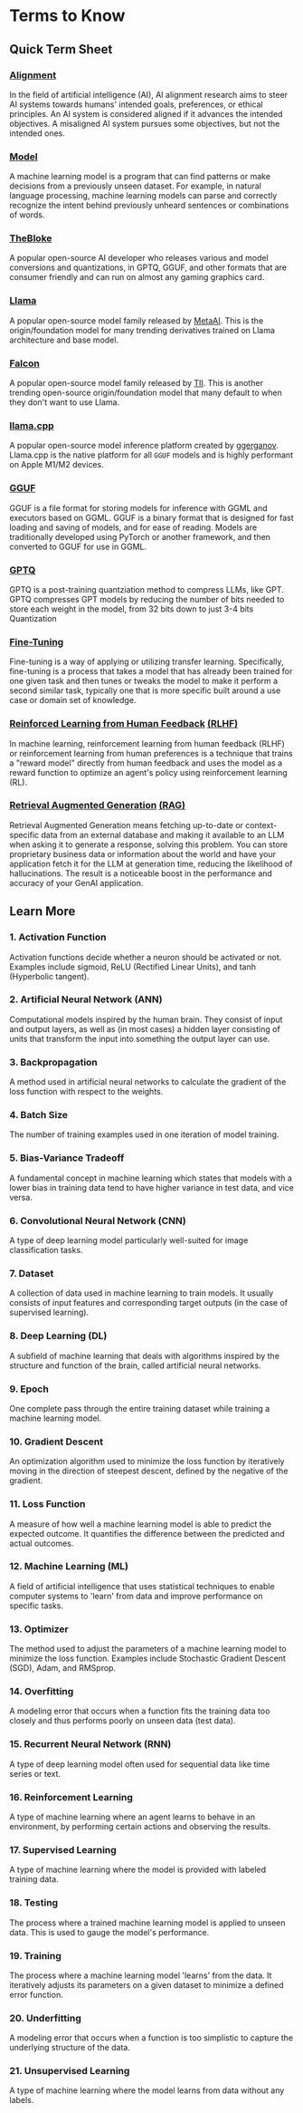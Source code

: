 # Terms to Know

## Quick Term Sheet

### [Alignment](https://en.wikipedia.org/wiki/AI_alignment)

In the field of artificial intelligence (AI), AI alignment research aims to steer AI systems towards humans' intended goals, preferences, or ethical principles. An AI system is considered aligned if it advances the intended objectives. A misaligned AI system pursues some objectives, but not the intended ones.

### [Model](https://www.databricks.com/glossary/machine-learning-models#:~:text=A%20machine%20learning%20model%20is,sentences%20or%20combinations%20of%20words.)

A machine learning model is a program that can find patterns or make decisions from a previously unseen dataset. For example, in natural language processing, machine learning models can parse and correctly recognize the intent behind previously unheard sentences or combinations of words.

### [TheBloke](https://huggingface.co/TheBloke)

A popular open-source AI developer who releases various and model conversions and quantizations, in GPTQ, GGUF, and other formats that are consumer friendly and can run on almost any gaming graphics card. 

### [Llama](https://ai.meta.com/llama/)

A popular open-source model family released by [MetaAI](https://ai.meta.com/llama/). This is the origin/foundation model for many trending derivatives trained on Llama architecture and base model. 

### [Falcon](https://huggingface.co/blog/falcon-180b)

A popular open-source model family released by [TII](https://falconllm.tii.ae/). This is another trending open-source origin/foundation model that many default to when they don't want to use Llama.

### [llama.cpp](https://huggingface.co/blog/falcon-180b)

A popular open-source model inference platform created by [ggerganov](https://github.com/ggerganov/llama.cpp). Llama.cpp is the native platform for all `GGUF` models and is highly performant on Apple M1/M2 devices. 

### [GGUF](https://github.com/philpax/ggml/blob/gguf-spec/docs/gguf.md)

GGUF is a file format for storing models for inference with GGML and executors based on GGML. GGUF is a binary format that is designed for fast loading and saving of models, and for ease of reading. Models are traditionally developed using PyTorch or another framework, and then converted to GGUF for use in GGML.

### [GPTQ](https://arxiv.org/abs/2210.17323)

GPTQ is a post-training quantziation method to compress LLMs, like GPT. GPTQ compresses GPT models by reducing the number of bits needed to store each weight in the model, from 32 bits down to just 3-4 bits
Quantization

### [Fine-Tuning](https://en.wikipedia.org/wiki/Fine-tuning_(deep_learning))

Fine-tuning is a way of applying or utilizing transfer learning. Specifically, fine-tuning is a process that takes a model that has already been trained for one given task and then tunes or tweaks the model to make it perform a second similar task, typically one that is more specific built around a use case or domain set of knowledge.

### [Reinforced Learning from Human Feedback](https://en.wikipedia.org/wiki/Reinforcement_learning_from_human_feedback) [(RLHF)](https://huggingface.co/blog/rlhf)

In machine learning, reinforcement learning from human feedback (RLHF) or reinforcement learning from human preferences is a technique that trains a "reward model" directly from human feedback and uses the model as a reward function to optimize an agent's policy using reinforcement learning (RL).

### [Retrieval Augmented Generation](https://www.pinecone.io/learn/retrieval-augmented-generation/) [(RAG)](https://research.ibm.com/blog/retrieval-augmented-generation-RAG)

Retrieval Augmented Generation means fetching up-to-date or context-specific data from an external database and making it available to an LLM when asking it to generate a response, solving this problem. You can store proprietary business data or information about the world and have your application fetch it for the LLM at generation time, reducing the likelihood of hallucinations. The result is a noticeable boost in the performance and accuracy of your GenAI application.

## Learn More

### 1. Activation Function
Activation functions decide whether a neuron should be activated or not. Examples include sigmoid, ReLU (Rectified Linear Units), and tanh (Hyperbolic tangent).

### 2. Artificial Neural Network (ANN)
Computational models inspired by the human brain. They consist of input and output layers, as well as (in most cases) a hidden layer consisting of units that transform the input into something the output layer can use.

### 3. Backpropagation
A method used in artificial neural networks to calculate the gradient of the loss function with respect to the weights.

### 4. Batch Size
The number of training examples used in one iteration of model training.

### 5. Bias-Variance Tradeoff
A fundamental concept in machine learning which states that models with a lower bias in training data tend to have higher variance in test data, and vice versa.

### 6. Convolutional Neural Network (CNN)
A type of deep learning model particularly well-suited for image classification tasks.

### 7. Dataset
A collection of data used in machine learning to train models. It usually consists of input features and corresponding target outputs (in the case of supervised learning).

### 8. Deep Learning (DL)
A subfield of machine learning that deals with algorithms inspired by the structure and function of the brain, called artificial neural networks.

### 9. Epoch
One complete pass through the entire training dataset while training a machine learning model.

### 10. Gradient Descent
An optimization algorithm used to minimize the loss function by iteratively moving in the direction of steepest descent, defined by the negative of the gradient.

### 11. Loss Function
A measure of how well a machine learning model is able to predict the expected outcome. It quantifies the difference between the predicted and actual outcomes.

### 12. Machine Learning (ML)
A field of artificial intelligence that uses statistical techniques to enable computer systems to 'learn' from data and improve performance on specific tasks.

### 13. Optimizer
The method used to adjust the parameters of a machine learning model to minimize the loss function. Examples include Stochastic Gradient Descent (SGD), Adam, and RMSprop.

### 14. Overfitting
A modeling error that occurs when a function fits the training data too closely and thus performs poorly on unseen data (test data).

### 15. Recurrent Neural Network (RNN)
A type of deep learning model often used for sequential data like time series or text.

### 16. Reinforcement Learning
A type of machine learning where an agent learns to behave in an environment, by performing certain actions and observing the results.

### 17. Supervised Learning
A type of machine learning where the model is provided with labeled training data.

### 18. Testing
The process where a trained machine learning model is applied to unseen data. This is used to gauge the model's performance.

### 19. Training
The process where a machine learning model 'learns' from the data. It iteratively adjusts its parameters on a given dataset to minimize a defined error function.

### 20. Underfitting
A modeling error that occurs when a function is too simplistic to capture the underlying structure of the data.

### 21. Unsupervised Learning
A type of machine learning where the model learns from data without any labels.
